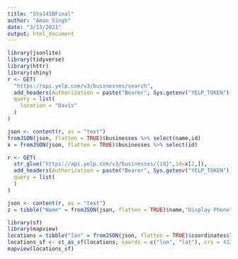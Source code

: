 ```yaml
---
title: "Sta141BFinal"
author: "Aman Singh"
date: "3/13/2021"
output: html_document
---
```

```r
library(jsonlite)
library(tidyverse)
library(httr)
library(shiny)
r <- GET(
  "https://api.yelp.com/v3/businesses/search",
  add_headers(Authorization = paste("Bearer", Sys.getenv("YELP_TOKEN"))),
  query = list(
    location = "Davis"
  )
)

json <- content(r, as = "text")
fromJSON(json, flatten = TRUE)$businesses %>% select(name,id)
x = fromJSON(json, flatten = TRUE)$businesses %>% select(id)
```

```r
r <- GET(
  str_glue("https://api.yelp.com/v3/businesses/{id}",id=x[2,]),
  add_headers(Authorization = paste("Bearer", Sys.getenv("YELP_TOKEN"))),
  query = list(
  )
)

json <- content(r, as = "text")
z = tibble("Name" = fromJSON(json, flatten = TRUE)$name,"Display Phone" = fromJSON(json, flatten = TRUE)$display_phone,"Average Rating"=fromJSON(json, flatten = TRUE)$rating,"Location"=fromJSON(json, flatten = TRUE)$location$address1,"Price"=fromJSON(json, flatten = TRUE)$price,"Transactions"=fromJSON(json, flatten = TRUE)$transactions,"If Store is closed currently"=fromJSON(json, flatten = TRUE)$is_closed);z
```


```r
library(sf)
library(mapview)
locations = tibble("lon" = fromJSON(json, flatten = TRUE)$coordinates$longitude,"lat"=fromJSON(json, flatten = TRUE)$coordinates$latitude)
locations_sf <- st_as_sf(locations, coords = c("lon", "lat"), crs = 4326)
mapview(locations_sf)
```


